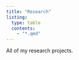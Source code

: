```yaml
---
title: "Research"
listing:
  type: table
  contents:
    - "*.qmd"
---
```


All of my research projects.